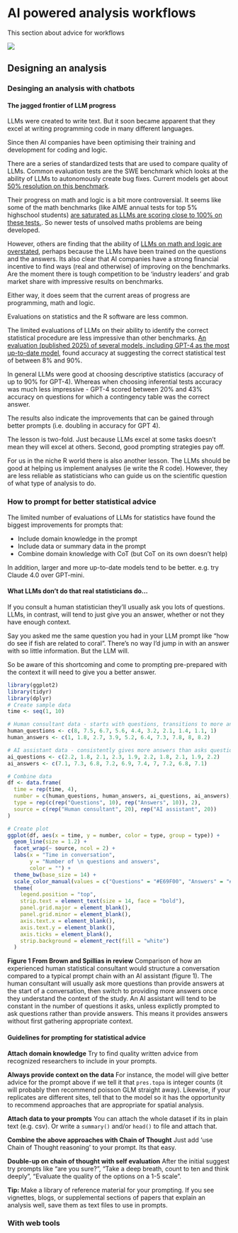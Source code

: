 # AI powered analysis workflows 

This section about advice for workflows

![](resources/figure2-brown-spillias.png)

## Designing an analysis

### Desinging an analysis with chatbots 

#### The jagged frontier of LLM progress

LLMs were created to write text. But it soon became apparent that they excel at writing programming code in many different languages. 

Since then AI companies have been optimising their training and development for coding and logic. 

There are a series of standardized tests that are used to compare quality of LLMs. Common evaluation tests are the SWE benchmark which looks at the ability of LLMs to autonomously create bug fixes. Current models get about [50% resolution on this benchmark](https://www.swebench.com/). 

Their progress on math and logic is a bit more controversial. It seems like some of the math benchmarks (like AIME annual tests for top 5% highschool students) [are saturated as LLMs are scoring close to 100% on these tests.](https://epoch.ai/frontiermath/the-benchmark). So newer tests of unsolved maths problems are being developed. 

However, others are finding that the ability of [LLMs on math and logic are overstated](https://garymarcus.substack.com/p/reports-of-llms-mastering-math-have), perhaps because the LLMs have been trained on the questions and the answers. Its also clear that AI companies have a strong financial incentive to find ways (real and otherwise) of improving on the benchmarks. Are the moment there is tough competition to be 'industry leaders' and grab market share with impressive results on benchmarks. 

Either way, it does seem that the current areas of progress are programming, math and logic. 

Evaluations on statistics and the R software are less common. 

The limited evaluations of LLMs on their ability to identify the correct statistical procedure are less impressive than other benchmarks. [An evaluation (published 2025) of several models, including GPT-4 as the most up-to-date model](https://arxiv.org/abs/2406.07815), found accuracy at suggesting the correct statistical test of between 8% and 90%. 

In general LLMs were good at choosing descriptive statistics (accuracy of up to 90% for GPT-4). Whereas when choosing inferential tests accuracy was much less impressive - GPT-4 scored between 20% and 43% accuracy on questions for which a contingency table was the correct answer. 

The results also indicate the improvements that can be gained through better prompts (i.e. doubling in accuracy for GPT 4). 

The lesson is two-fold. Just because LLMs excel at some tasks doesn't mean they will excel at others. Second, good prompting strategies pay off. 

For us in the niche R world there is also another lesson. The LLMs should be good at helping us implement analyses (ie write the R code). However, they are less reliable as statisticians who can guide us on the scientific question of what type of analysis to do. 

### How to prompt for better statistical advice

The limited number of evaluations of LLMs for statistics have found the biggest improvements for prompts that:

- Include domain knowledge in the prompt
- Include data or summary data in the prompt
- Combine domain knowledge with CoT (but CoT on its own doesn't help)

In addition, larger and more up-to-date models tend to be better. e.g. try Claude 4.0 over GPT-mini.  

#### What LLMs don't do that real statisticians do... 

If you consult a human statistician they'll usually ask you lots of questions. LLMs, in contrast, will tend to just give you an answer, whether or not they have enough context. 

Say you asked me the same question you had in your LLM prompt like "how do see if fish are related to coral". There's no way I'd jump in with an answer with so little information. But the LLM will. 

So be aware of this shortcoming and come to prompting pre-prepared with the context it will need to give you a better answer. 


```r
library(ggplot2)
library(tidyr)
library(dplyr)
# Create sample data
time <- seq(1, 10)

# Human consultant data - starts with questions, transitions to more answers with a curved pattern
human_questions <- c(8, 7.5, 6.7, 5.6, 4.4, 3.2, 2.1, 1.4, 1.1, 1)
human_answers <- c(1, 1.8, 2.7, 3.9, 5.2, 6.4, 7.3, 7.8, 8, 8.2)

# AI assistant data - consistently gives more answers than asks questions (with slight wobble)
ai_questions <- c(2.2, 1.8, 2.1, 2.3, 1.9, 2.2, 1.8, 2.1, 1.9, 2.2)
ai_answers <- c(7.1, 7.3, 6.8, 7.2, 6.9, 7.4, 7, 7.2, 6.8, 7.1)

# Combine data
df <- data.frame(
  time = rep(time, 4),
  number = c(human_questions, human_answers, ai_questions, ai_answers),
  type = rep(c(rep("Questions", 10), rep("Answers", 10)), 2),
  source = c(rep("Human consultant", 20), rep("AI assistant", 20))
)

# Create plot
ggplot(df, aes(x = time, y = number, color = type, group = type)) +
  geom_line(size = 1.2) +
  facet_wrap(~ source, ncol = 2) +
  labs(x = "Time in conversation", 
       y = "Number of \n questions and answers",
       color = "") +
  theme_bw(base_size = 14) +
  scale_color_manual(values = c("Questions" = "#E69F00", "Answers" = "#009E73")) +
  theme(
    legend.position = "top",
    strip.text = element_text(size = 14, face = "bold"),
    panel.grid.major = element_blank(),
    panel.grid.minor = element_blank(),
    axis.text.x = element_blank(),
    axis.text.y = element_blank(),
    axis.ticks = element_blank(),
    strip.background = element_rect(fill = "white")
  )

```

**Figure 1 From Brown and Spillias in review** Comparison of how an experienced human statistical consultant would structure a conversation compared to a typical prompt chain with an AI assistant (figure 1). The human consultant will usually ask more questions than provide answers at the start of a conversation, then switch to providing more answers once they understand the context of the study. An AI assistant will tend to be constant in the number of questions it asks, unless explictly prompted to ask questions rather than provide answers. This means it provides answers without first gathering appropriate context. 

#### Guidelines for prompting for statistical advice

**Attach domain knowledge** Try to find quality written advice from recognized researchers to include in your prompts. 

**Always provide context on the data** For instance, the model will give better advice for the prompt above if we tell it that `pres.topa` is integer counts (it will probably then recommend poisson GLM straight away). Likewise, if your replicates are different sites, tell that to the model so it has the opportunity to recommend approaches that are appropriate for spatial analysis. 

**Attach data to your prompts** You can attach the whole dataset if its in plain text (e.g. csv). Or write a `summary()` and/or `head()` to file and attach that. 

**Combine the above approaches with Chain of Thought** Just add 'use Chain of Thought reasoning' to your prompt. Its that easy. 

**Double-up on chain of thought with self evaluation** After the initial suggest try prompts like "are you sure?", "Take a deep breath, count to ten and think deeply", "Evaluate the quality of the options on a 1-5 scale". 

::: {.tip}
**Tip:** Make a library of reference material for your prompting. If you see vignettes, blogs, or supplemental sections of papers that explain an analysis well, save them as text files to use in prompts. 
:::

### With web tools

## 